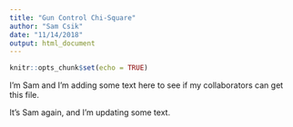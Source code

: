 ```yaml
---
title: "Gun Control Chi-Square"
author: "Sam Csik"
date: "11/14/2018"
output: html_document
---
```


```r
knitr::opts_chunk$set(echo = TRUE)
```

I'm Sam and I'm adding some text here to see if my collaborators can get this file.

It's Sam again, and I'm updating some text.